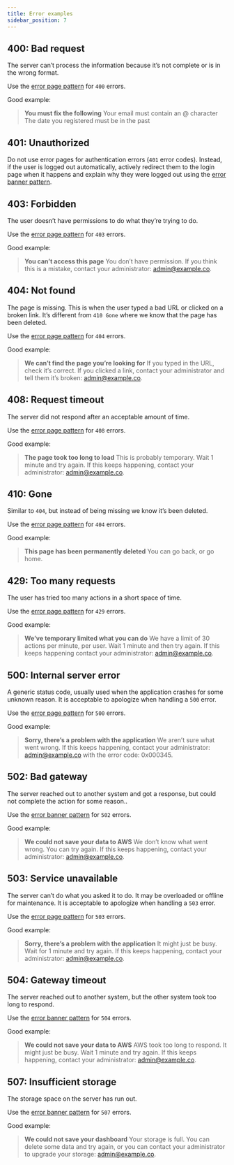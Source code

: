 ```yaml
---
title: Error examples
sidebar_position: 7
---
```


## 400: Bad request
The server can’t process the information because it’s not complete or is in the wrong format.

Use the [error page pattern](./error-page.mdx) for `400` errors.

Good example:
> **You must fix the following**
> Your email must contain an @ character
> The date you registered must be in the past

## 401: Unauthorized
Do not use error pages for authentication errors (`401` error codes). Instead, if the user is logged out automatically, actively redirect them to the login page when it happens and explain why they were logged out using the [error banner pattern](./error-banners.mdx).

## 403: Forbidden
The user doesn’t have permissions to do what they’re trying to do.

Use the [error page pattern](./error-page.mdx) for `403` errors.

Good example:
> **You can’t access this page**
> You don’t have permission. If you think this is a mistake, contact your administrator: [admin@example.co](#).

## 404: Not found
The page is missing. This is when the user typed a bad URL or clicked on a broken link. It’s different from `410 Gone` where we know that the page has been deleted.

Use the [error page pattern](./error-page.mdx) for `404` errors.

Good example:
> **We can’t find the page you’re looking for**
> If you typed in the URL, check it’s correct. If you clicked a link, contact your administrator and tell them it’s broken: [admin@example.co](#).

## 408: Request timeout
The server did not respond after an acceptable amount of time.

Use the [error page pattern](./error-page.mdx) for `408` errors.

Good example:
> **The page took too long to load**
> This is probably temporary. Wait 1 minute and try again. If this keeps happening, contact your administrator: admin@example.co.

## 410: Gone
Similar to `404`, but instead of being missing we know it’s been deleted.

Use the [error page pattern](./error-page.mdx) for `404` errors.

Good example:
> **This page has been permanently deleted**
> You can go back, or go home.

## 429: Too many requests
The user has tried too many actions in a short space of time.

Use the [error page pattern](./error-page.mdx) for `429` errors.

Good example:
> **We’ve temporary limited what you can do**
> We have a limit of 30 actions per minute, per user. Wait 1 minute and then try again. If this keeps happening contact your administrator: [admin@example.co](#).

## 500: Internal server error
A generic status code, usually used when the application crashes for some unknown reason. It is acceptable to apologize when handling a `500` error.

Use the [error page pattern](./error-page.mdx) for `500` errors.

Good example:
> **Sorry, there’s a problem with the application**
> We aren’t sure what went wrong. If this keeps happening, contact your administrator: admin@example.co with the error code: 0x000345.

## 502: Bad gateway
The server reached out to another system and got a response, but could not complete the action for some reason..

Use the [error banner pattern](./error-banners.mdx) for `502` errors.

Good example:
> **We could not save your data to AWS**
> We don’t know what went wrong. You can try again. If this keeps happening, contact your administrator: [admin@example.co](#).

## 503: Service unavailable
The server can’t do what you asked it to do. It may be overloaded or offline for maintenance. It is acceptable to apologize when handling a `503` error.

Use the [error page pattern](./error-page.mdx) for `503` errors.

Good example:
> **Sorry, there’s a problem with the application**
> It might just be busy. Wait for 1 minute and try again. If this keeps happening, contact your administrator: [admin@example.co](#).

## 504: Gateway timeout
The server reached out to another system, but the other system took too long to respond.

Use the [error banner pattern](./error-banners.mdx) for `504` errors.

Good example:
> **We could not save your data to AWS**
> AWS took too long to respond. It might just be busy. Wait 1 minute and try again. If this keeps happening, contact your administrator: [admin@example.co](#).

## 507: Insufficient storage
The storage space on the server has run out.

Use the [error banner pattern](./error-banners.mdx) for `507` errors.

Good example:
> **We could not save your dashboard**
> Your storage is full. You can delete some data and try again, or you can contact your administrator to upgrade your storage: [admin@example.co](#).
